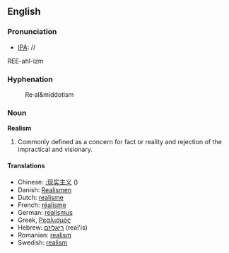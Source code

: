 ==English==

=== Pronunciation ===
*[[IPA]]: //
REE-ahl-izm

===Hyphenation===
:Re&middot;al&middotism
=== Noun ===
'''Realism'''

#Commonly defined as a concern for fact or reality and rejection of the impractical and visionary.

==== Translations ====

*Chinese: [[:现实主义]] ()
*Danish: [[Realismen]]
*Dutch: [[realisme]]
*French: [[réalisme]]
*German: [[realismus]]
*Greek, [[Ρεαλισμός]] 
*Hebrew: [[ריאליזם]] (real'is)
*Romanian: [[realism]]
*Swedish: [[realism]]

{{Wikipedia}}